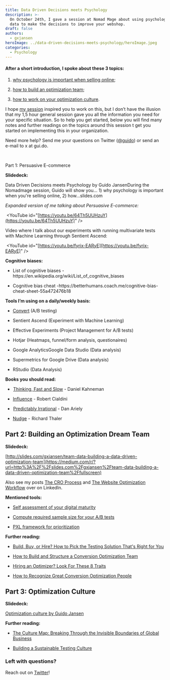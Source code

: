 ```yaml
---
title: Data Driven Decisions meets Psychology
description: >-
  On October 24th, I gave a session at Nomad Mage about using psychology and
  data to make the decisions to improve your webshop.
draft: false
authors:
  - gxjansen
heroImage: ../data-driven-decisions-meets-psychology/heroImage.jpeg
categories:
  - Psychology
---
```

#### After a short introduction, I spoke about these 3 topics:

1. [why psychology is important when selling online](https://medium.com/@gxjansen/data-driven-decisions-meets-psychology-8622194c9626#2b9b);

2. [how to build an optimization team](https://medium.com/@gxjansen/data-driven-decisions-meets-psychology-8622194c9626#d498);

3. [how to work on your optimization culture](https://medium.com/@gxjansen/data-driven-decisions-meets-psychology-8622194c9626#2c28).

I hope [my session](https://nomadmage.com/product/data-driven-decisions-meets-psychology/) inspired you to work on this, but I don’t have the illusion that my 1,5 hour general session gave you all the information you need for your specific situation. So to help you get started, below you will find many notes and further readings on the topics around this session t get you started on implementing this in your organization.

Need more help? Send me your questions on Twitter ([@guido](https://medium.com/r/?url=https%3A%2F%2Ftwitter.com%2Fguido)) or send an e-mail to x at gui.do.

‍

Part 1: Persuasive E-commerce

**Slidedeck:**

Data Driven Decisions meets Psychology by Guido JansenDuring the Nomadmage session, Guido will show you... 1) why psychology is important when you're selling online, 2) how…slides.com

*Expanded version of me talking about Persuasive E-commerce:*

 \<YouTube id="[https://youtu.be/64Th5UUHzuY](https://youtu.be/64Th5UUHzuY)" />

Video where I talk about our experiments with running multivariate tests with Machine Learning through Sentient Ascend:

 \<YouTube id="[https://youtu.be/fyrix-EARyE](https://youtu.be/fyrix-EARyE)" />

**Cognitive biases:**

* List of cognitive biases - https\://en.wikipedia.org/wiki/List\_of\_cognitive\_biases

* Cognitive bias cheat -https\://betterhumans.coach.me/cognitive-bias-cheat-sheet-55a472476b18

**Tools I’m using on a daily/weekly basis:**

* [Convert](https://www.convert.com/) (A/B testing)

* Sentient Ascend (Experiment with Machine Learning)

* Effective Experiments (Project Management for A/B tests)

* Hotjar (Heatmaps, funnel/form analysis, questionaires)

* Google AnalyticsGoogle Data Studio (Data analysis)

* Supermetrics for Google Drive (Data analysis)

* RStudio (Data Analysis)

**Books you should read:**

*  [Thinking, Fast and Slow](https://www.amazon.com/Thinking-Fast-Slow-Daniel-Kahneman/dp/0374533555) - Daniel Kahneman

* [Influence](https://www.amazon.com/Influence-Psychology-Persuasion-Robert-Cialdini/dp/0688128165) - Robert Cialdini

*  [Predictably Irrational](https://www.amazon.com/Predictably-Irrational-Revised-Expanded-Decisions/dp/0061353248/ref=pd_sim_14_3?_encoding=UTF8\&pd_rd_i=0061353248\&pd_rd_r=WDV9RH10E2TE3P0D9YFR\&pd_rd_w=WtZcK\&pd_rd_wg=VTWnC\&psc=1\&refRID=WDV9RH10E2TE3P0D9YFR) - Dan Ariely

* [Nudge](https://www.amazon.com/Nudge-Improving-Decisions-Health-Happiness/dp/014311526X/) -  Richard Thaler

## Part 2: Building an Optimization Dream Team

**Slidedeck:**

[http://slides.com/gxjansen/team-data-building-a-data-driven-optimization-team](https://medium.com/r/?url=http%3A%2F%2Fslides.com%2Fgxjansen%2Fteam-data-building-a-data-driven-optimization-team%2Ffullscreen)

Also see my posts [The CRO Process](/post/the-cro-process) and [The Website Optimization Workflow](/post/model-for-your-ab-testing-workflow) over on LinkedIn.

**Mentioned tools:**

* [Self assessment of your digital maturity](https://digitalanalyticsmaturity.org/)

* [Compute required sample size for your A/B tests](/post/compute-required-sample-size-for-your-ab-tests)

* [PXL framework for prioritization](https://conversionxl.com/blog/better-way-prioritize-ab-tests/)

**Further reading:**

* [Build, Buy, or Hire? How to Pick the Testing Solution That's Right for You](https://blog.optimizely.com/2013/09/27/how-to-choose-a-testing-solution/)

* [How to Build and Structure a Conversion Optimization Team](https://conversionxl.com/blog/conversion-optimization-team/)

* [Hiring an Optimizer? Look For These 8 Traits](https://conversionxl.com/blog/traits-of-successful-optimizers/)

* [How to Recognize Great Conversion Optimization People](https://conversionxl.com/blog/recognize-great-conversion-optimization-people/)

## Part 3: Optimization Culture

**Slidedeck:**

[Optimization culture by Guido Jansen](http://slides.com/gxjansen/optimization-culture#/)

**Further reading:**

* [The Culture Map: Breaking Through the Invisible Boundaries of Global Business](https://www.amazon.com/Culture-Map-Breaking-Invisible-Boundaries/dp/1610392507)

* [Building a Sustainable Testing Culture](https://www.objeqt.com/blog/building-sustainable-testing-culture/) 

### Left with questions?

Reach out on [Twitter](https://twitter.com/guido)!
